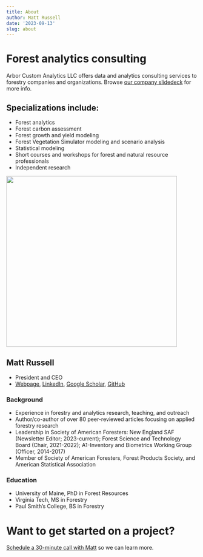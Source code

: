 ```yaml
---
title: About
author: Matt Russell
date: '2023-09-13'
slug: about
---
```


# Forest analytics consulting 

Arbor Custom Analytics LLC offers data and analytics consulting services to forestry companies and organizations. Browse [our company slidedeck](https://docs.google.com/presentation/d/1-X-e4OuPv2gTmJQuBM0tVkH6U44o5okYTm7f1qhi9lE/edit?usp=sharing) for more info.  
 
## Specializations include:
* Forest analytics 
* Forest carbon assessment
* Forest growth and yield modeling 
* Forest Vegetation Simulator modeling and scenario analysis
* Statistical modeling
* Short courses and workshops for forest and natural resource professionals
* Independent research  
  

<left>
![](/matt_profile2_small.jpg){width=450px}

## Matt Russell
* President and CEO
* [Webpage](https://mbrussell.org/), [LinkedIn](https://www.linkedin.com/in/matthew-russell-70a94824/), [Google Scholar](https://scholar.google.com/citations?user=4OO83OcAAAAJ&hl=en&authuser=2), [GitHub](https://github.com/mbrussell)

### Background
* Experience in forestry and analytics research, teaching, and outreach
* Author/co-author of over 80 peer-reviewed articles focusing on applied forestry research
* Leadership in Society of American Foresters: New England SAF (Newsletter Editor; 2023-current); Forest Science and Technology Board (Chair, 2021-2022); A1-Inventory and Biometrics Working Group (Officer, 2014-2017)
* Member of Society of American Foresters, Forest Products Society, and American Statistical Association  

### Education
* University of Maine, PhD in Forest Resources
* Virginia Tech, MS in Forestry
* Paul Smith's College, BS in Forestry 

# Want to get started on a project? 
[Schedule a 30-minute call with Matt](https://calendar.app.google/PzwE8qEWYQWmUc88A) so we can learn more. 
